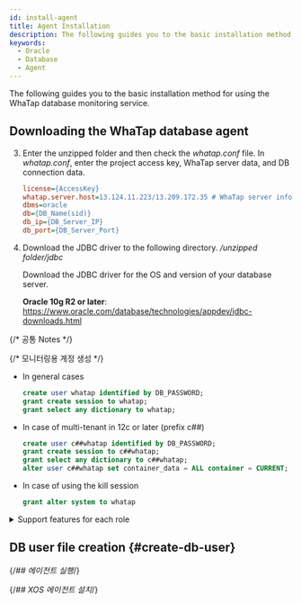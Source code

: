 ```yaml
---
id: install-agent
title: Agent Installation
description: The following guides you to the basic installation method for using the WhaTap database monitoring service.
keywords:
  - Oracle
  - Database
  - Agent
---
```



<V2Note product="Oracle" />

The following guides you to the basic installation method for using the WhaTap database monitoring service.


<Agentsignupguide />

<Youtube ko='e_UpCgapfQY' en='MIo3HRIOt8M' ja='MIo3HRIOt8M' />

<Steps>


<Createprojectv2 />


<Accesskey />

## Downloading the WhaTap database agent


<Dbinstallagentsteps />

3. Enter the unzipped folder and then check the _whatap.conf_ file. In _whatap.conf_, enter the project access key, WhaTap server data, and DB connection data.

   ```ini title='whatap.conf'
   license={AccessKey}
   whatap.server.host=13.124.11.223/13.209.172.35 # WhaTap server information
   dbms=oracle
   db={DB_Name(sid)}
   db_ip={DB_Server_IP}
   db_port={DB_Server_Port}
   ```

4. Download the JDBC driver to the following directory. _/unzipped folder/jdbc_

   Download the JDBC driver for the OS and version of your database server. 

   **Oracle 10g R2 or later**: https://www.oracle.com/database/technologies/appdev/jdbc-downloads.html

{/* 공통 Notes */}

<Dbinstallagentcommonnotes />

{/* 모니터링용 계정 생성 */}

<Dbcreatemonitoringaccount />

- In general cases

  ```sql
  create user whatap identified by DB_PASSWORD;
  grant create session to whatap;
  grant select any dictionary to whatap;
  ```

- In case of multi-tenant in 12c or later (prefix c##)

  ```sql
  create user c##whatap identified by DB_PASSWORD;
  grant create session to c##whatap;
  grant select any dictionary to c##whatap;
  alter user c##whatap set container_data = ALL container = CURRENT;
  ```

- In case of using the kill session

  ```sql
  grant alter system to whatap
  ```

<details>

<summary>Support features for each role</summary>

The roles other than the **Default role** do not need to be assigned depending on the environment. However, some functions may not work.

<div className="c5-10-25-25-15-25">

| Role                                              | command (Single DB)                                         | command (Multitenant DB)                                                                                                                                                          | Menu and feature                                                                                                                                                       | Details                                                                                                    |
| ------------------------------------------------- | ------------------------------------------------------------------------------ | ---------------------------------------------------------------------------------------------------------------------------------------------------------------------------------------------------- | ---------------------------------------------------------------------------------------------------------------------------------------------------------------------- | ---------------------------------------------------------------------------------------------------------- |
| Default role                                      | `grant create session to whatap;`                                              | `grant create session to c##whatap;`                                                                                                                                                                 | Access                                                                                                                                                                 | -                                                                                                          |
| ^                                                 | <code>grant <span class="vslow">select any dictionary</span> to whatap;</code> | <code>grant <span class="vslow">select any dictionary</span> to c##whatap;</code>                                                                                                                    | <Cmdname sid="side_dbMonitoring" className="uitext" /> / <Cmdname sid="side_multiInstance" className="uitext" /> / <Cmdname sid="side_dbSqlStat" className="uitext" /> | When granting individual roles, see the following table                                                    |
| ^                                                 | -                                                                              | `alter user c##whatap set container_data = ALL container = CURRENT;`                                                                                                                                 | ^                                                                                                                                                                      | When using a multi-tenant DB (12C or higher), this is a required role to query the pdb. |
| <Cmdname sid="session_kill" className="uitext" /> | `grant alter system to whatap;`                                                | `grant alter system to c##whatap;`                                                                                                                                                                   | <Cmdname sid="active_sessions" className="uitext" /> &gt; <Cmdname sid="session_kill" className="uitext" />                                                            | -                                                                                                          |
| Hidden parameter query                            | \>                                                                             | `create view sys.DB_User_vw_ksppi as select * from sys.x$ksppi;`<br/>`grant select on sys.DB_User_vw_ksppi to DB_User;`<br/>`create synonym DB_User.DB_User_vw_ksppi for sys.DB_User_vw_ksppi;`      | Hidden parameters are included in the parameter query menu.                                                                                                            | To query hidden parameters, separate view/synonym creation and role assignment are required.               |
| ^                                                 | \>                                                                             | `create view sys.DB_User_vw_ksppcv as select * from sys.x$ksppcv;`<br/>`grant select on sys.DB_User_vw_ksppcv to DB_User;`<br/>`create synonym DB_User.DB_User_vw_ksppcv for sys.DB_User_vw_ksppcv;` | ^                                                                                                                                                                      | ^                                                                                                          |

</div>

Instead of <code><span class="vslow">select any dictionary</span></code>, you can grant the following roles individually.

<div className="c3-3">

| Role                                                                                  | command (Single DB)                                 | command (Multitenant DB)              |
| ------------------------------------------------------------------------------------- | ---------------------------------------------------------------------- | -------------------------------------------------------- |
| <Cmdname sid="active_sessions" /> / <Cmdname sid="lock_tree" /> / Metrics information | `grant select on v_$sqlarea to whatap;`                                | `grant select on v_$sqlarea to c##whatap;`               |
| ^                                                                                     | `grant select on v_$transaction to whatap;`                            | `grant select on v_$transaction to c##whatap;`           |
| ^                                                                                     | `grant select on v_$instance to whatap;`                               | `grant select on v_$instance to c##whatap;`              |
| ^                                                                                     | `grant select on v_$sysstat to whatap;`                                | `grant select on v_$sysstat to c##whatap;`               |
| ^                                                                                     | `grant select on v_$lock to whatap;`                                   | `grant select on v_$lock to c##whatap;`                  |
| ^                                                                                     | `grant select on v_$sesstat to whatap;`                                | `grant select on v_$sesstat to c##whatap;`               |
| ^                                                                                     | `grant select on v_$event_name to whatap;`                             | `grant select on v_$event_name to c##whatap;`            |
| ^                                                                                     | `grant select on v_$session to whatap;`                                | `grant select on v_$session to c##whatap;`               |
| ^                                                                                     | `grant select on v_$sql to whatap;`                                    | `grant select on v_$sql to c##whatap;`                   |
| ^                                                                                     | `grant select on v_$process to whatap;`                                | `grant select on v_$process to c##whatap;`               |
| ^                                                                                     | `grant select on v_$statname to whatap;`                               | `grant select on v_$statname to c##whatap;`              |
| ^                                                                                     | `grant select on v_$system_event to whatap;`                           | `grant select on v_$system_event to c##whatap;`          |
| ^                                                                                     | `grant select on v_$osstat to whatap;`                                 | `grant select on v_$osstat to c##whatap;`                |
| ^                                                                                     | `grant select on v_$px_session to whatap;`                             | `grant select on v_$px_session to c##whatap;`            |
| ^                                                                                     | `grant select on v_$sga to whatap;`                                    | `grant select on v_$sga to c##whatap;`                   |
| ^                                                                                     | -                                                                      | `grant select on v_$con_sysstat to c##whatap;`           |
| Parameter information                                                                 | `grant select on v_$parameter to whatap;`                              | `grant select on v_$parameter to c##whatap;`             |
| Wait information / Event information                                                  | `grant select on v_$event_name to whatap;`                             | `grant select on v_$event_name to c##whatap;`            |
| ^                                                                                     | `grant select on v_$system_event to whatap`                            | `grant select on v_$con_system_event to c##whatap;`      |
| ^                                                                                     | `grant select on v_$system_wait_class to whatap;`                      | `grant select on v_$system_wait_class to c##whatap;`     |
| ^                                                                                     | -                                                                      | `grant select on v_$con_system_wait_class to c##whatap;` |
| Tablespace information                                                                | `grant select on dba_data_files to whatap;`                            | `grant select on cdb_data_files to c##whatap;`           |
| ^                                                                                     | `grant select on dba_free_space to whatap;`                            | `grant select on cdb_free_space to c##whatap;`           |
| ^                                                                                     | `grant select on dba_temp_files to whatap;`                            | `grant select on v_$sort_segment to c##whatap;`          |
| ^                                                                                     | `grant select on v_$temp_extent_pool to whatap;`                       | `grant select on v_$tempfile to c##whatap;`              |
| ^                                                                                     | `grant select on v_$containers to whatap;` (12c 이상) | `grant select on v_$containers to c##whatap;`            |

</div>

</details>

## DB user file creation {#create-db-user}

<DBuserDesc />


<Dbcreatedbuserfilebody />

{/*## 에이전트 실행*/}

<Dbrunagent />

{/*## XOS 에이전트 설치*/}

<Dbinstallxosagent />

</Steps>


<NextStep />
